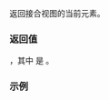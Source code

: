 {{cpp/ranges/join_with_view/iterator/title|operator*}}
{{cpp/ranges/join_with_view/navbar}}

{{ddcl|since=c++23|
constexpr decltype(auto) operator*() const;
}}

返回接合视图的当前元素。

===返回值===
{{box|{{c/core|std::visit([](auto&amp; it) -&gt; /*reference*/ { return *it; },}}{{nbspt}}{{rlpsi|/#inner_it_}}{{sep}}{{c/core|)}}}}，其中 {{c/core|/*reference*/}} 是 {{box/core|{{c/core|ranges::common_reference_t&lt;std::iter_reference_t&lt;}}{{rlpsi|/#InnerIter}}{{sep}}{{c/core|&gt;,}}&lt;br&gt;{{nbspt|27}}{{c/core|std::iter_reference_t&lt;}}{{rlpsi|/#PatternIter}}{{sep}}{{c/core|&gt;&gt;}}}}。

===示例===
{{example}}

{{langlinks|de|en|es|fr|it|ja|pt|ru}}